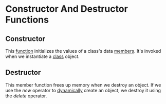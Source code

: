 <Tag />

# Constructor And Destructor Functions

<TimeStamp updated="February 27, 2022, 9:20  PM ET"/>

## Constructor
This [function](/what-is-a-function) 
initializes the values of a class's 
data [members](/what-are-class-members). 
It's invoked when we instantiate a 
[class](/what-is-a-class) object.

## Destructor
This member function frees up memory when 
we destroy an object. If we use the _new_
operator to [dynamically](/managing-memory-in-cpp)
create an object, we destroy it using the 
_delete_ operator.